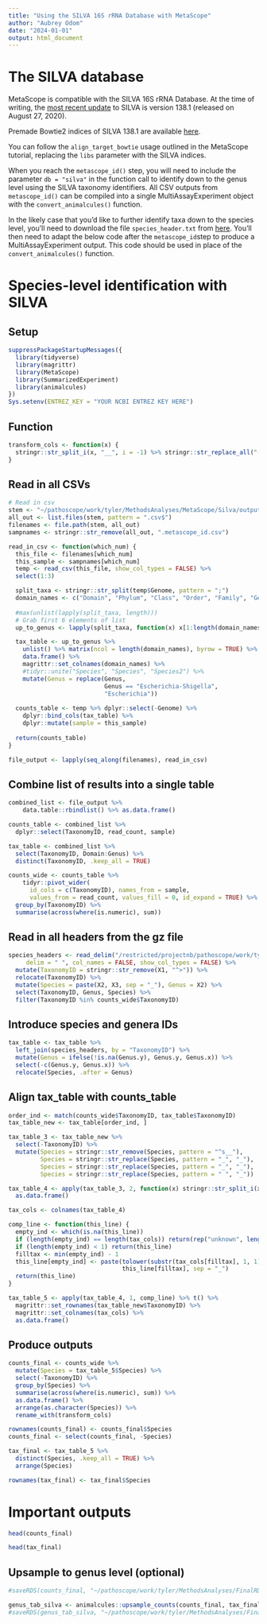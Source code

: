 ```yaml
---
title: "Using the SILVA 16S rRNA Database with MetaScope"
author: "Aubrey Odom"
date: "2024-01-01"
output: html_document
---
```


# The SILVA database

MetaScope is compatible with the SILVA 16S rRNA Database. At the time of writing, the [most recent update](https://www.arb-silva.de/) to SILVA is version 138.1 (released on August 27, 2020). 

Premade Bowtie2 indices of SILVA 138.1 are available [here](https://drive.google.com/drive/folders/1dS60VcYHDbAObKSi_oGoQuf7XFOejaKj?usp=drive_link).

You can follow the `align_target_bowtie` usage outlined in the MetaScope tutorial, replacing the `libs` parameter with the SILVA indices.

When you reach the `metascope_id()` step, you will need to include the parameter `db = "silva"` in the function call to identify down to the genus level using the SILVA taxonomy identifiers. All CSV outputs from `metascope_id()` can be compiled into a single MultiAssayExperiment object with the `convert_animalcules()` function. 

In the likely case that you'd like to further identify taxa down to the species level, you'll need to download the file `species_header.txt` from [here](https://drive.google.com/drive/folders/1dS60VcYHDbAObKSi_oGoQuf7XFOejaKj?usp=drive_link). You'll then need to adapt the below code after the `metascope_id`step to produce a MultiAssayExperiment output. This code should be used in place of the `convert_animalcules()` function.

# Species-level identification with SILVA

## Setup
```R
suppressPackageStartupMessages({
  library(tidyverse)
  library(magrittr)
  library(MetaScope)
  library(SummarizedExperiment)
  library(animalcules)
})
Sys.setenv(ENTREZ_KEY = "YOUR NCBI ENTREZ KEY HERE")
```

## Function
```R
transform_cols <- function(x) {
  stringr::str_split_i(x, "__", i = -1) %>% stringr::str_replace_all("-", "_")
}
```

## Read in all CSVs
```R
# Read in csv
stem <- "~/pathoscope/work/tyler/MethodsAnalyses/MetaScope/Silva/output"
all_out <- list.files(stem, pattern = ".csv$")
filenames <- file.path(stem, all_out)
sampnames <- stringr::str_remove(all_out, ".metascope_id.csv")

read_in_csv <- function(which_num) {
  this_file <- filenames[which_num]
  this_sample <- sampnames[which_num]
  temp <- read_csv(this_file, show_col_types = FALSE) %>%
  select(1:3)

  split_taxa <- stringr::str_split(temp$Genome, pattern = ";")
  domain_names <- c("Domain", "Phylum", "Class", "Order", "Family", "Genus")
  
  #max(unlist(lapply(split_taxa, length)))
  # Grab first 6 elements of list
  up_to_genus <- lapply(split_taxa, function(x) x[1:length(domain_names)])

  tax_table <- up_to_genus %>%
    unlist() %>% matrix(ncol = length(domain_names), byrow = TRUE) %>%
    data.frame() %>%
    magrittr::set_colnames(domain_names) %>%
    #tidyr::unite("Species", "Species", "Species2") %>%
    mutate(Genus = replace(Genus, 
                           Genus == "Escherichia-Shigella",
                           "Escherichia"))
  
  counts_table <- temp %>% dplyr::select(-Genome) %>%
    dplyr::bind_cols(tax_table) %>%
    dplyr::mutate(sample = this_sample)
  
  return(counts_table)
}

file_output <- lapply(seq_along(filenames), read_in_csv)
```

## Combine list of results into a single table
```R
combined_list <- file_output %>%
    data.table::rbindlist() %>% as.data.frame()

counts_table <- combined_list %>%
  dplyr::select(TaxonomyID, read_count, sample)

tax_table <- combined_list %>%
  select(TaxonomyID, Domain:Genus) %>%
  distinct(TaxonomyID, .keep_all = TRUE)

counts_wide <- counts_table %>%
    tidyr::pivot_wider(
      id_cols = c(TaxonomyID), names_from = sample,
      values_from = read_count, values_fill = 0, id_expand = TRUE) %>%
  group_by(TaxonomyID) %>%
  summarise(across(where(is.numeric), sum))
```

## Read in all headers from the gz file
```R
species_headers <- read_delim("/restricted/projectnb/pathoscope/work/tyler/MethodsAnalyses/DADA2/species_headers.txt",
     delim = " ", col_names = FALSE, show_col_types = FALSE) %>%
  mutate(TaxonomyID = stringr::str_remove(X1, "^>")) %>%
  relocate(TaxonomyID) %>%
  mutate(Species = paste(X2, X3, sep = "_"), Genus = X2) %>%
  select(TaxonomyID, Genus, Species) %>%
  filter(TaxonomyID %in% counts_wide$TaxonomyID)
```

## Introduce species and genera IDs
```R
tax_table <- tax_table %>%
  left_join(species_headers, by = "TaxonomyID") %>%
  mutate(Genus = ifelse(!is.na(Genus.y), Genus.y, Genus.x)) %>%
  select(-c(Genus.y, Genus.x)) %>%
  relocate(Species, .after = Genus)
```

## Align tax_table with counts_table
```R
order_ind <- match(counts_wide$TaxonomyID, tax_table$TaxonomyID)
tax_table_new <- tax_table[order_ind, ]
```


```R
tax_table_3 <- tax_table_new %>%
  select(-TaxonomyID) %>%
  mutate(Species = stringr::str_remove(Species, pattern = "^s__"),
         Species = stringr::str_replace(Species, pattern = "_", "_"),
         Species = stringr::str_replace(Species, pattern = "_", "_"),
         Species = stringr::str_replace(Species, pattern = " ", "_"))

tax_table_4 <- apply(tax_table_3, 2, function(x) stringr::str_split_i(x, "__", i = -1)) %>%
  as.data.frame()
```

```R
tax_cols <- colnames(tax_table_4)

comp_line <- function(this_line) {
  empty_ind <- which(is.na(this_line))
  if (length(empty_ind) == length(tax_cols)) return(rep("unknown", length(tax_cols)))
  if (length(empty_ind) < 1) return(this_line)
  filltax <- min(empty_ind) - 1
  this_line[empty_ind] <- paste(tolower(substr(tax_cols[filltax], 1, 1)),
                                this_line[filltax], sep = "_")
  return(this_line)
}

tax_table_5 <- apply(tax_table_4, 1, comp_line) %>% t() %>%
  magrittr::set_rownames(tax_table_new$TaxonomyID) %>%
  magrittr::set_colnames(tax_cols) %>%
  as.data.frame()
```

## Produce outputs

```R
counts_final <- counts_wide %>%
  mutate(Species = tax_table_5$Species) %>%
  select(-TaxonomyID) %>%
  group_by(Species) %>%
  summarise(across(where(is.numeric), sum)) %>%
  as.data.frame() %>%
  arrange(as.character(Species)) %>%
  rename_with(transform_cols)

rownames(counts_final) <- counts_final$Species
counts_final <- select(counts_final, -Species)

tax_final <- tax_table_5 %>%
  distinct(Species, .keep_all = TRUE) %>%
  arrange(Species)

rownames(tax_final) <- tax_final$Species
```

# Important outputs

```R
head(counts_final)

head(tax_final)
```

## Upsample to genus level (optional)
```R
#saveRDS(counts_final, "~/pathoscope/work/tyler/MethodsAnalyses/FinalRDSFiles/MS_Silva_S.RDS")

genus_tab_silva <- animalcules::upsample_counts(counts_final, tax_final, "Genus")
#saveRDS(genus_tab_silva, "~/pathoscope/work/tyler/MethodsAnalyses/FinalRDSFiles/MS_Silva_G.RDS")
```